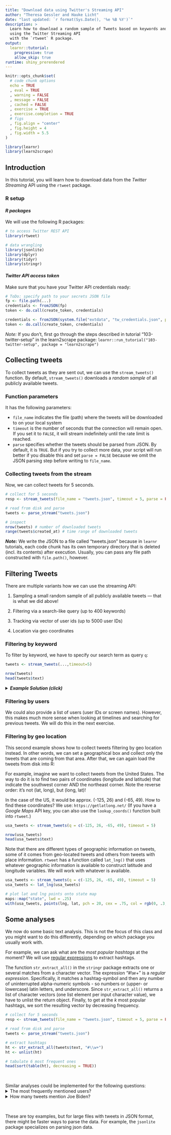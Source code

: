 ```yaml
---
title: "Download data using Twitter's Streaming API"
author: "Theresa Gessler and Hauke Licht"
date: "last updated: `r format(Sys.Date(), '%e %B %Y')`"
description: >
  Learn how to download a random sample of Tweets based on keywords and other filter criteria 
  using the Twitter Streaming API 
  with the `rtweet` R package.
output: 
  learnr::tutorial:
    progressive: true
    allow_skip: true
runtime: shiny_prerendered
---
```


```r
knitr::opts_chunk$set(
  # code chunk options
  echo = TRUE
  , eval = TRUE
  , warning = FALSE
  , message = FALSE
  , cached = FALSE 
  , exercise = TRUE
  , exercise.completion = TRUE
  # figs
  , fig.align = "center"
  , fig.height = 4
  , fig.width = 5.5
)
```


```r
library(learnr)
library(learn2scrape)
```

## Introduction

In this tutorial, you will learn how to download data from the *Twitter Streaming* API using the `rtweet` package.

### R setup

#### *R packages*

We will use the following R packages:

```r
# to access Twitter REST API
library(rtweet)

# data wrangling
library(jsonlite)
library(dplyr)
library(tidyr)
library(stringr)
```

#### *Twitter API access token*

Make sure that you have your Twitter API credentials ready:

```r
# ToDo: specify path to your secrets JSON file
fp <- file.path(...)
credentials <- fromJSON(fp)
token <- do.call(create_token, credentials)
```


```r
credentials <- fromJSON(system.file("extdata", "tw_credentials.json", package = "learn2scrape"))
token <- do.call(create_token, credentials)
```

*Note:* If you don't, first go through the steps described in tutorial "103-twitter-setup" in the learn2scrape package: `learnr::run_tutorial("103-twitter-setup", package = "learn2scrape")`

## Collecting tweets

To collect tweets as they are sent out, we can use the `stream_tweets()` function.
By default, `stream_tweets()` downloads a *random sample* of all publicly available tweets.

### Function parameters

It has the following parameters:

- `file_name` indicates the file (path) where the tweets will be downloaded to on your local system
<!-- - `dir` (optional) indicated the file path where to write the downloaded data to -->
- `timeout` is the number of seconds that the connection will remain open. If you set it to `FALSE`, it will stream indefinitely until the rate limit is reached.
- `parse` specifies whether the tweets should be parsed from JSON. By default, it is `TRUE`. But if you try to collect more data, your script will run better if you disable this and set `parse = FALSE` because we omit the JSON parsing step before writing to `file_name`. 

### Collecting tweets from the stream 

Now, we can collect tweets for 5 seconds. 

```r
# collect for 5 seconds
resp <- stream_tweets(file_name = "tweets.json", timeout = 5, parse = FALSE)

# read from disk and parse
tweets <- parse_stream("tweets.json")

# inspect
nrow(tweets) # number of downloaded tweets
range(tweets$created_at) # time range of downloaded tweets
```

**_Note:_** We write the JSON to a file called "tweets.json" because in `learnr` tutorials, each code chunk has its own temporary directory that is deleted (incl. its contents) after execution. Usually, you can pass any file path constructed with `file.path()`, however.

## Filtering Tweets

There are multiple variants how we can use the streaming API:

1. Sampling a small random sample of all publicly available tweets --- that is what we did above!

2. Filtering via a search-like query (up to 400 keywords)

3. Tracking via vector of user ids (up to 5000 user IDs)

4. Location via geo coordinates

### Filtering by keyword

To filter by keyword, we have to specify our search term as query `q`:

```r
tweets <- stream_tweets(...,timeout=5)

nrow(tweets)
head(tweets$text)
```


<details>
<summary>**_Example Solution (click)_**</summary>
```r
tweets <- stream_tweets(q = "news", timeout = 5)

nrow(tweets)
head(tweets$text)
```

</details>

### Filtering by users

We could also provide a list of users (user IDs or screen names).
However, this makes much more sense when looking at timelines and searching for previous tweets.
We will do this in the next exercise.

### Filtering by geo location

This second example shows how to collect tweets filtering by geo location instead. 
In other words, we can set a geographical box and collect only the tweets that are coming from that area.
After that, we can again load the tweets from disk into R:

For example, imagine we want to collect tweets from the United States. 
The way to do it is to find two pairs of coordinates (longitude and latitude) that indicate the southwest corner AND the northeast corner. 
Note the reverse order: it's not (lat, long), but (long, lat)!

In the case of the US, it would be approx. (-125, 26) and (-65, 49). 
How to find these coordinates? 
We use: `https://getlatlong.net/` 
(If you have a *Google Maps* API key, you can also use the `lookup_coords()` function built into `rtweet`.)

```r
usa_tweets <- stream_tweets(q = c(-125, 26, -65, 49), timeout = 5)

nrow(usa_tweets)
head(usa_tweets$text)
```

Note that there are different types of geographic information on tweets, some of it comes from geo-located tweets and others from tweets with place information.
`rtweet` has a function called `lat_lng()` that uses whatever geographic information is available to construct latitude and longitude variables. 
We will work with whatever is available.

```r
usa_tweets <- stream_tweets(q = c(-125, 26, -65, 49), timeout = 5)
usa_tweets <- lat_lng(usa_tweets)

# plot lat and lng points onto state map
maps::map("state", lwd = .25)
with(usa_tweets, points(lng, lat, pch = 20, cex = .75, col = rgb(0, .3, .7, .75)))
```


## Some analyses

We now do some basic text analysis. 
This is not the focus of this class and you might want to do this differently, depending on which package you usually work with.
<!-- Still, it is no fun to not see our results! -->

For example, we can ask what are the *most popular hashtags* at the moment? 
We will use [regular expressions](https://en.wikipedia.org/wiki/Regular_expression) to extract hashtags.

The function `str_extract_all()` in the `stringr` package extracts one or several matches from a character vector. 
The expression "#\\w+" is a *regular expression*. 
Specifically, it matches a hashtag-symbol and then any number of uninterrupted alpha-numeric symbols - so numbers or (upper- or lowercase) latin letters, and underscore. 
Since `str_extract_all()` returns a list of character vectors (one list element per input character value), we have to unlist the return object.
Finally, to get at the $k$ most popular hashtags, we sort the resulting vector by decreasing frequency.

```r
# collect for 5 seconds
resp <- stream_tweets(file_name = "tweets.json", timeout = 5, parse = FALSE)

# read from disk and parse
tweets <- parse_stream("tweets.json")

# extract hashtags
ht <- str_extract_all(tweets$text, "#\\w+")
ht <- unlist(ht)

# tabulate 6 most frequent ones
head(sort(table(ht), decreasing = TRUE))
```

<br/>

Similar analyses could be implemented for the following questions:
<details>
<summary>The most frequently mentioned users?</summary>

We again use a regular expression and `str_extract_all()`. 
Our search string is similar but it starts with an @ - so we find mentions - and this time, we only include Latin characters, numbers, and underscores.

```r
# collect for 5 seconds
resp <- stream_tweets(file_name = "tweets.json", timeout = 5, parse = FALSE)

# read from disk and parse
tweets <- parse_stream("tweets.json")

# extract mentions
mentions <- str_extract_all(tweets$text, '@[0-9_A-Za-z]+')
mentions <- unlist(mentions)

# report 10 most frequently mentioned accounts
head(sort(table(mentions), decreasing = TRUE), n = 10)
```
</details>

<details>
<summary>How many tweets mention Joe Biden?</summary> 

We try to *detect* tweets that mention either 'Biden' or 'biden' using `str_detect()` and sum them up.

```r
# collect for 5 seconds
resp <- stream_tweets(file_name = "tweets.json", timeout = 5, parse = FALSE)

# read from disk and parse
tweets <- parse_stream("tweets.json")

# count number of times terms 'biden'/'Biden' occur
sum(str_detect(tweets$text, "[Bb]iden"))
```
</details>

<br/> 

These are toy examples, but for large files with tweets in JSON format, there might be faster ways to parse the data. 
For example, the `jsonlite` package specializes on parsing json data.
